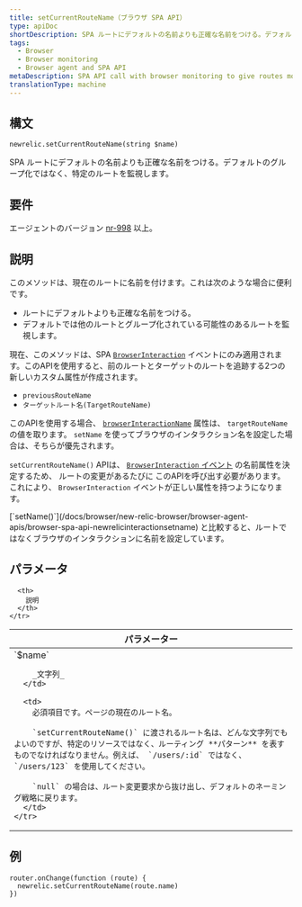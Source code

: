 ```yaml
---
title: setCurrentRouteName（ブラウザ SPA API）
type: apiDoc
shortDescription: SPA ルートにデフォルトの名前よりも正確な名前をつける。デフォルトのグループ化ではなく、特定のルートを監視します。
tags:
  - Browser
  - Browser monitoring
  - Browser agent and SPA API
metaDescription: SPA API call with browser monitoring to give routes more accurate names and monitor specific routes rather than by default grouping.
translationType: machine
---
```


## 構文

```
newrelic.setCurrentRouteName(string $name)
```

SPA ルートにデフォルトの名前よりも正確な名前をつける。デフォルトのグループ化ではなく、特定のルートを監視します。

## 要件

エージェントのバージョン [nr-998](/docs/release-notes/new-relic-browser-release-notes/browser-agent-release-notes) 以上。

## 説明

このメソッドは、現在のルートに名前を付けます。これは次のような場合に便利です。

* ルートにデフォルトよりも正確な名前をつける。
* デフォルトでは他のルートとグループ化されている可能性のあるルートを監視します。

現在、このメソッドは、SPA [`BrowserInteraction`](/docs/insights/explore-data/attributes/browser-default-attributes-insights#browserinteraction-attributes) イベントにのみ適用されます。このAPIを使用すると、前のルートとターゲットのルートを追跡する2つの新しいカスタム属性が作成されます。

* `previousRouteName`
* `ターゲットルート名(TargetRouteName)`

このAPIを使用する場合、 [`browserInteractionName`](/docs/insights/explore-data/attributes/browser-default-attributes-insights#interaction-name) 属性は、 `targetRouteName` の値を取ります。 `setName` を使ってブラウザのインタラクション名を設定した場合は、そちらが優先されます。

`setCurrentRouteName()` APIは、 [`BrowserInteraction` イベント](/docs/insights/explore-data/attributes/browser-default-attributes-insights#browserinteraction-attributes) の名前属性を決定するため、 ルートの変更があるたびに このAPIを呼び出す必要があります。これにより、 `BrowserInteraction` イベントが正しい属性を持つようになります。

<Callout variant="tip">
  [`setName()`](/docs/browser/new-relic-browser/browser-agent-apis/browser-spa-api-newrelicinteractionsetname) と比較すると、ルートではなくブラウザのインタラクションに名前を設定しています。
</Callout>

## パラメータ

<table>
  <thead>
    <tr>
      <th width="25%">
        パラメーター
      </th>

      <th>
        説明
      </th>
    </tr>
  </thead>

  <tbody>
    <tr>
      <td>
        `$name`

        _文字列_
      </td>

      <td>
        必須項目です。ページの現在のルート名。

        `setCurrentRouteName()` に渡されるルート名は、どんな文字列でもよいのですが、特定のリソースではなく、ルーティング **パターン** を表すものでなければなりません。例えば、 `/users/:id` ではなく、 `/users/123` を使用してください。

        `null` の場合は、ルート変更要求から抜け出し、デフォルトのネーミング戦略に戻ります。
      </td>
    </tr>
  </tbody>
</table>

## 例

```
router.onChange(function (route) {
  newrelic.setCurrentRouteName(route.name)
})
```

